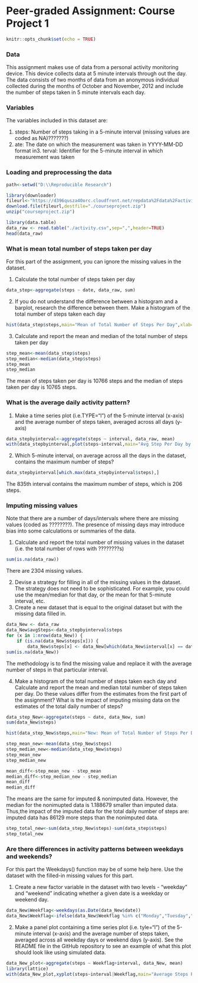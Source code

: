 
# Peer-graded Assignment: Course Project 1


```r
knitr::opts_chunk$set(echo = TRUE)
```
### Data
This assignment makes use of data from a personal activity monitoring device. This device collects data at 5 minute intervals through out the day. The data consists of two months of data from an anonymous individual collected during the months of October and November, 2012 and include the number of steps taken in 5 minute intervals each day.

### Variables
The variables included in this dataset are:

1. steps: Number of steps taking in a 5-minute interval (missing values are coded as NA)???????)
2. ate: The date on which the measurement was taken in YYYY-MM-DD format
in3. terval: Identifier for the 5-minute interval in which measurement was taken

### Loading and preprocessing the data
```r
path<-setwd("D:\\Reproducible Research")

library(downloader)
fileurl<-"https://d396qusza40orc.cloudfront.net/repdata%2Fdata%2Factivity.zip"
download.file(fileurl,destfile="./courseproject.zip")
unzip("courseproject.zip")

library(data.table)
data_raw <- read.table("./activity.csv",sep=",",header=TRUE)
head(data_raw)
```

### What is mean total number of steps taken per day
For this part of the assignment, you can ignore the missing values in the dataset.

1. Calculate the total number of steps taken per day
```r
data_step<-aggregate(steps ~ date, data_raw, sum)
```

2. If you do not understand the difference between a histogram and a barplot, research the difference between them. Make a histogram of the total number of steps taken each day
```r
hist(data_step$steps,main="Mean of Total Number of Steps Per Day",xlab="steps")
```

3. Calculate and report the mean and median of the total number of steps taken per day
```r
step_mean<-mean(data_step$steps)
step_median<-median(data_step$steps)
step_mean
step_median
```
The mean of steps taken per day is 10766 steps and the median of steps taken per day is 10765 steps.

### What is the average daily activity pattern?
1. Make a time series plot (i.e.TYPE="l") of the 5-minute interval (x-axis) and the average number of steps taken, averaged across all days (y-axis)
```r
data_stepbyinterval<-aggregate(steps ~ interval, data_raw, mean)
with(data_stepbyinterval,plot(steps~interval,main="Avg Step Per Day by Interval",type="l"),width=480,height=480)
```

2. Which 5-minute interval, on average across all the days in the dataset, contains the maximum number of steps?
```r
data_stepbyinterval[which.max(data_stepbyinterval$steps),]
```
The 835th interval contains the maximum number of steps, which is 206 steps.

### Imputing missing values
Note that there are a number of days/intervals where there are missing values (coded as ????????). The presence of missing days may introduce bias into some calculations or summaries of the data.

1. Calculate and report the total number of missing values in the dataset (i.e. the total number of rows with ????????s)
```r
sum(is.na(data_raw))
```
There are 2304 missing values.

2. Devise a strategy for filling in all of the missing values in the dataset. The strategy does not need to be sophisticated. For example, you could use the mean/median for that day, or the mean for that 5-minute interval, etc.
3. Create a new dataset that is equal to the original dataset but with the missing data filled in.
```r
data_New <- data_raw 
data_New$avgSteps<-data_stepbyinterval$steps
for (x in 1:nrow(data_New)) {
    if (is.na(data_New$steps[x])) {
        data_New$steps[x] <- data_New[which(data_New$interval[x] == data_stepbyinterval$interval), ]$avgSteps}}
sum(is.na(data_New))
```
The methodology is to find the missing value and replace it with the average number of steps in that particular interval.

4. Make a histogram of the total number of steps taken each day and Calculate and report the mean and median total number of steps taken per day. Do these values differ from the estimates from the first part of the assignment?     What is the impact of imputing missing data on the estimates of the total daily number of steps?
```r
data_step_New<-aggregate(steps ~ date, data_New, sum)
sum(data_New$steps)

hist(data_step_New$steps,main="New: Mean of Total Number of Steps Per Day",xlab="steps")

step_mean_new<-mean(data_step_New$steps)
step_median_new<-median(data_step_New$steps)
step_mean_new
step_median_new

mean_diff<-step_mean_new - step_mean
median_diff<-step_median_new - step_median
mean_diff
median_diff
```
The means are the same for imputed & nonimputed data. However, the median for the nonimupted data is 1.188679 smaller than imputed data.
Thus,the impact of the imputed data for the total daily number of steps are: imputed data has 86129 more steps than the nonimputed data.
```r
step_total_new<-sum(data_step_New$steps)-sum(data_step$steps)
step_total_new
```

### Are there differences in activity patterns between weekdays and weekends?

For this part the Weekdays() function may be of some help here. Use the dataset with the filled-in missing values for this part.

1. Create a new factor variable in the dataset with two levels - "weekday" and "weekend" indicating whether a given date is a weekday or weekend day.
```r
data_New$Weekflag<-weekdays(as.Date(data_New$date))
data_New$Weekflag<-ifelse(data_New$Weekflag %in% c("Monday","Tuesday","Wednesday","Thursday","Friday"),"Weekday","Weekend")
```

2. Make a panel plot containing a time series plot (i.e. tyle="l") of the 5-minute interval (x-axis) and the average number of steps taken, averaged across all weekday days or weekend days (y-axis). See the README file in the GitHub repository to see an example of what this plot should look like using simulated data.
```r
data_New_plot<-aggregate(steps ~ Weekflag+interval, data_New, mean)
library(lattice)
with(data_New_plot,xyplot(steps~interval|Weekflag,main="Average Steps Per Day by Interval",type="l",xlab="Interval",ylab="Steps",layout=c(1,2)),width=480,height=480)
```
